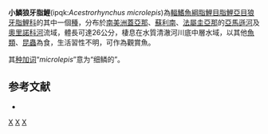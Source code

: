 {{Speciesbox 
| taxon = Acestrorhynchus microlepis
| image = Acestrorhynchus microlepis.jpg
| status = NE
| status_system = IUCN3.1
| authority = [[Jardine|Jardine]], 1841
| synonyms = *''Hydrocyon microlepis''<br /><small>Jardine, 1841</small>
*''Acestorhynchus microlepis''<br /><small>Jardine, 1841</small>
*''Acestrorhynchus cachorro''<br /><small>Fowler, 1940</small>
*''Acestrorhynchus guianensis''<br /><small>Menezes, 1969</small>
*''Acestrorhynchus apurensis''<br /><small>Toledo-Piza & Menezes, 1996</small>
}}
'''小鱗狼牙脂鯉'''(ipqk:''Acestrorhynchus microlepis'')為[[輻鰭魚綱|輻鰭魚綱]][[脂鯉目|脂鯉目]][[脂鯉亞目|脂鯉亞目]][[狼牙脂鯉科|狼牙脂鯉科]]的其中一個[[種|種]]，分布於[[南美洲|南美洲]][[蓋亞那|蓋亞那]]、[[蘇利南|蘇利南]]、[[法屬圭亞那|法屬圭亞那]]的[[亞馬遜河|亞馬遜河]]及[[奧里諾科河|奧里諾科河]]流域，體長可達26公分，棲息在水質清澈河川底中層水域，以其他[[魚類|魚類]]、[[昆蟲|昆蟲]]為食，生活習性不明，可作為觀賞魚。

其[[种加词|种加词]]“''microlepis''”意为“细鳞的”。

==参考文献==
{{refbegin}}
*{{FishBase_species|genus=Acestrorhynchus|species=microlepis|year=2013|month=8}}
{{refend}}
{{Taxonbar|from=Q6415963}}

[[Category:觀賞魚|X]]
[[Category:狼牙脂鯉屬|X]]
[[Category:1841年描述的鱼类|X]]


{{魚類小作品}}